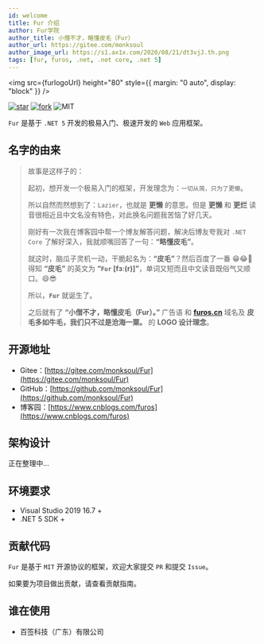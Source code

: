 ```yaml
---
id: welcome
title: Fur 介绍
author: Fur学院
author_title: 小僧不才，略懂皮毛（Fur）
author_url: https://gitee.com/monksoul
author_image_url: https://s1.ax1x.com/2020/08/21/dt3vjJ.th.png
tags: [fur, furos, .net, .net core, .net 5]
---
```



<img
  src={furlogoUrl}
  height="80"
  style={{ margin: "0 auto", display: "block" }}
/>

<div style={{textAlign:"center",marginTop:25}}>

[![star](https://gitee.com/monksoul/Fur/badge/star.svg?theme=dark)](https://gitee.com/monksoul/Fur/stargazers) [![fork](https://gitee.com/monksoul/Fur/badge/fork.svg?theme=dark)](https://gitee.com/monksoul/Fur/members) ![MIT](https://img.shields.io/badge/license-MIT-3963bc.svg)

</div>

<div style={{textAlign:"center"}}>

`Fur` 是基于 `.NET 5` 开发的极易入门、极速开发的 `Web` 应用框架。

</div>

## 名字的由来

> 故事是这样子的：
>
> 起初，想开发一个极易入门的框架，开发理念为：`一切从简，只为了更懒`。
>
> 所以自然而然想到了：`Lazier`，也就是 **更懒** 的意思。但是 **更懒** 和 **更烂** 读音很相近且中文名没有特色，对此换名问题我苦恼了好几天。
>
> 刚好有一次我在博客园中帮一个博友解答问题，解决后博友夸我对 `.NET Core` 了解好深入，我就顺嘴回答了一句：**“略懂皮毛”**。
>
> 就这时，脑瓜子灵机一动，干脆起名为：**“皮毛”**？然后百度了一番 😁😂🤣 得知 **“皮毛”** 的英文为 **“`Fur` [fɜː(r)]”**，单词又短而且中文读音既俗气又顺口。😄😎
>
> 所以，**`Fur`** 就诞生了。
>
> 之后就有了 **“小僧不才，略懂皮毛（Fur）。”** 广告语 和 **[furos.cn](https://furos.cn)** 域名及 **皮毛多如牛毛，我们只不过是沧海一粟。** 的 **LOGO 设计理念**。

<!--truncate-->

## 开源地址

- Gitee：[https://gitee.com/monksoul/Fur](https://gitee.com/monksoul/Fur)
- GitHub：[https://github.com/monksoul/Fur](https://github.com/monksoul/Fur)
- 博客园：[https://www.cnblogs.com/furos](https://www.cnblogs.com/furos)

## 架构设计

正在整理中...

## 环境要求

- Visual Studio 2019 16.7 +
- .NET 5 SDK +

## 贡献代码

`Fur` 是基于 `MIT` 开源协议的框架，欢迎大家提交 `PR` 和提交 `Issue`。

如果要为项目做出贡献，请查看贡献指南。

## 谁在使用

- 百签科技（广东）有限公司
